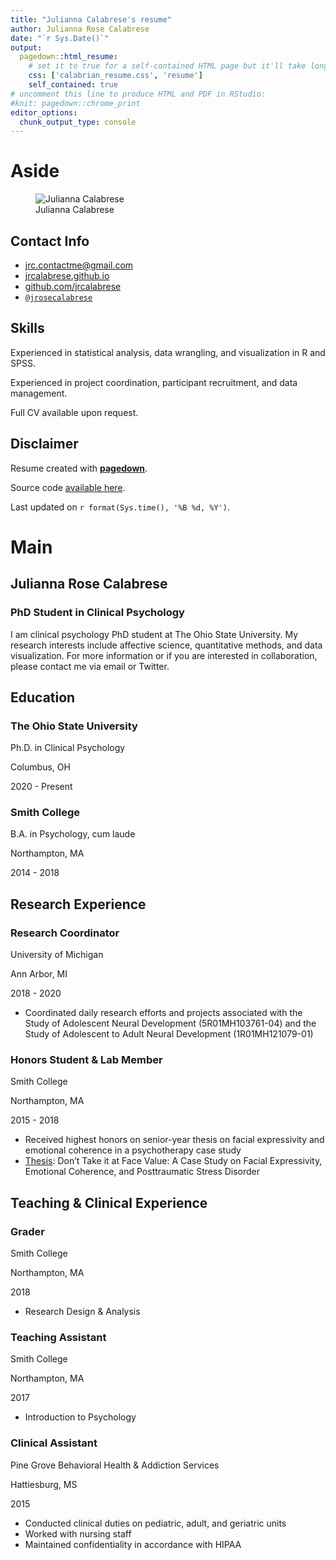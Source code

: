 ```yaml
---
title: "Julianna Calabrese's resume"
author: Julianna Rose Calabrese
date: "`r Sys.Date()`"
output:
  pagedown::html_resume:
    # set it to true for a self-contained HTML page but it'll take longer to render
    css: ['calabrian_resume.css', 'resume']
    self_contained: true
# uncomment this line to produce HTML and PDF in RStudio:
#knit: pagedown::chrome_print
editor_options: 
  chunk_output_type: console
---
```


Aside
================================================================================

![Julianna Calabrese](julianna.jpg){} 

Contact Info {#contact}
--------------------------------------------------------------------------------

- <i class="fa fa-envelope"></i> [jrc.contactme@gmail.com](jrc.contactme@gmail.com)
- <i class="fa fa-link"></i> [jrcalabrese.github.io](https://jrcalabrese.github.io/)
- <i class="fa fa-github"></i> [github.com/jrcalabrese](https://github.com/jrcalabrese)
- <i class="fa fa-twitter"></i> [`@jrosecalabrese`](https://twitter.com/jrosecalabrese)


Skills {#skills}
--------------------------------------------------------------------------------

Experienced in statistical analysis, data wrangling, and visualization in R and SPSS.

Experienced in project coordination, participant recruitment, and data management. 

Full CV available upon request. 

Disclaimer {#disclaimer}
--------------------------------------------------------------------------------

Resume created with [**pagedown**](https://github.com/rstudio/pagedown). 

Source code [available here](https://github.com/jrcalabrese/jrcalabrese.github.io/blob/main/resume/resume.Rmd).

Last updated on `r format(Sys.time(), '%B %d, %Y')`.


Main
================================================================================

Julianna Rose Calabrese {#title}
--------------------------------------------------------------------------------

### PhD Student in Clinical Psychology

I am clinical psychology PhD student at The Ohio State University. My research interests include affective science, quantitative methods, and data visualization. For more information or if you are interested in collaboration, please contact me via email or Twitter.

Education {data-icon=graduation-cap data-concise=true}
--------------------------------------------------------------------------------

### The Ohio State University

Ph.D. in Clinical Psychology

Columbus, OH

2020 - Present

### Smith College

B.A. in Psychology, cum laude

Northampton, MA

2014 - 2018

Research Experience {data-icon=laptop}
--------------------------------------------------------------------------------

### Research Coordinator

University of Michigan

Ann Arbor, MI

2018 - 2020

- Coordinated daily research efforts and projects associated with the Study of Adolescent Neural Development (5R01MH103761-04) and the Study of Adolescent to Adult Neural Development (1R01MH121079-01)

### Honors Student & Lab Member

Smith College

Northampton, MA

2015 - 2018

- Received highest honors on senior-year thesis on facial expressivity and emotional coherence in a psychotherapy case study
- [Thesis](https://scholarworks.smith.edu/theses/1999): Don’t Take it at Face Value: A Case Study on Facial Expressivity, Emotional Coherence, and Posttraumatic Stress Disorder

Teaching & Clinical Experience {data-icon=suitcase}
--------------------------------------------------------------------------------

### Grader 

Smith College

Northampton, MA

2018

- Research Design & Analysis

### Teaching Assistant

Smith College

Northampton, MA

2017

- Introduction to Psychology

### Clinical Assistant

Pine Grove Behavioral Health & Addiction Services

Hattiesburg, MS

2015

-	Conducted clinical duties on pediatric, adult, and geriatric units
- Worked with nursing staff
- Maintained confidentiality in accordance with HIPAA
